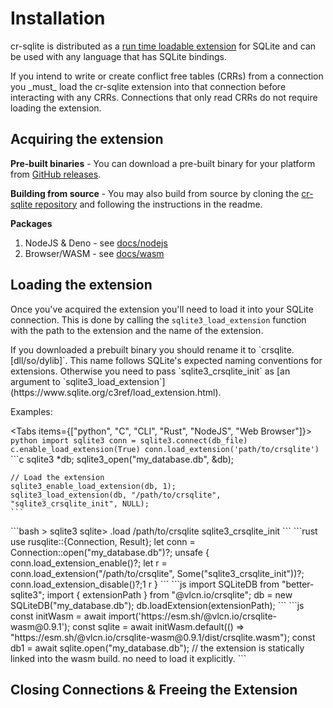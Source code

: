 
# Installation

cr-sqlite is distributed as a [run time loadable extension](https://www.sqlite.org/loadext.html) for SQLite and can be used with any language that has SQLite bindings.

<Callout emoji="👾">
  If you intend to write or create conflict free tables (CRRs) from a connection
  you _must_ load the cr-sqlite extension into that connection before
  interacting with any CRRs. Connections that only read CRRs do not require
  loading the extension.
</Callout>

## Acquiring the extension

**Pre-built binaries** - You can download a pre-built binary for your platform from [GitHub releases](https://github.com/vlcn-io/cr-sqlite/releases).

**Building from source** - You may also build from source by cloning the [cr-sqlite repository](https://github.com/vlcn-io/cr-sqlite) and following the instructions in the readme.

**Packages**

1. NodeJS & Deno - see [docs/nodejs](../js/nodejs)
2. Browser/WASM - see [docs/wasm](../js/wasm)

## Loading the extension

Once you've acquired the extension you'll need to load it into your SQLite connection. This is done by calling the `sqlite3_load_extension` function with the path to the extension and the name of the extension.


<Callout emoji="👾">
  If you downloaded a prebuilt binary you should rename it to `crsqlite.[dll/so/dylib]`. This name follows SQLite's expected naming conventions for extensions. Otherwise you need to pass `sqlite3_crsqlite_init` as [an argument to `sqlite3_load_extension`](https://www.sqlite.org/c3ref/load_extension.html).
</Callout>

Examples:

<Tabs items={["python", "C", "CLI", "Rust", "NodeJS", "Web Browser"]}>
  <Tab>
    ```python
    import sqlite3
    conn = sqlite3.connect(db_file)
    c.enable_load_extension(True)
    conn.load_extension('path/to/crsqlite')
    ```
  </Tab>
  <Tab>
    ```c
    sqlite3 *db;
    sqlite3_open("my_database.db", &db);
    
    // Load the extension
    sqlite3_enable_load_extension(db, 1);
    sqlite3_load_extension(db, "/path/to/crsqlite", "sqlite3_crsqlite_init", NULL);
    ```
  </Tab>
  <Tab>
  ```bash
  > sqlite3
  sqlite> .load /path/to/crsqlite sqlite3_crsqlite_init
  ```
  </Tab>
  <Tab>
  ```rust
  use rusqlite::{Connection, Result};
  let conn = Connection::open("my_database.db")?;
  unsafe {
    conn.load_extension_enable()?;
    let r = conn.load_extension("/path/to/crsqlite", Some("sqlite3_crsqlite_init"))?;
    conn.load_extension_disable()?;1
    r
  }
  ```
  </Tab>
  <Tab>
  ```js
  import SQLiteDB from "better-sqlite3";
  import { extensionPath } from "@vlcn.io/crsqlite";
  db = new SQLiteDB("my_database.db");
  db.loadExtension(extensionPath);
  ```
  </Tab>
  <Tab>
  ```js
  const initWasm = await import('https://esm.sh/@vlcn.io/crsqlite-wasm@0.9.1');
  const sqlite = await initWasm.default(() => "https://esm.sh/@vlcn.io/crsqlite-wasm@0.9.1/dist/crsqlite.wasm");
  const db1 = await sqlite.open("my_database.db");
  // the extension is statically linked into the wasm build. no need to load it explicitly.
  ```
  </Tab>
</Tabs>

## Closing Connections & Freeing the Extension